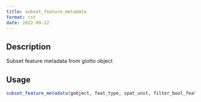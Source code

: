 ```yaml
--- 
title: subset_feature_metadata 
format: rst 
date: 2022-09-22 
--- 
```


## Description

Subset feature metadata from giotto object


## Usage

```r
subset_feature_metadata(gobject, feat_type, spat_unit, filter_bool_feats)
```


